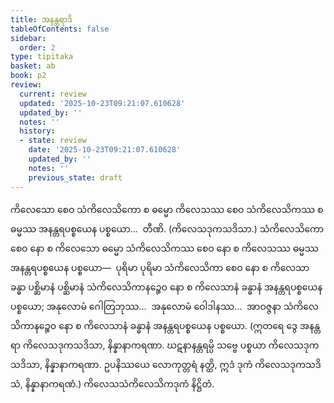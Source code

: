 ```yaml
---
title: အနန္တရာဒိ
tableOfContents: false
sidebar:
  order: 2
type: tipitaka
basket: ab
book: p2
review:
  current: review
  updated: '2025-10-23T09:21:07.610628'
  updated_by: ''
  notes: ''
  history:
  - state: review
    date: '2025-10-23T09:21:07.610628'
    updated_by: ''
    notes: ''
    previous_state: draft
---
```



<ReviewStatus review={frontmatter.review} showDetails={true} />

<HypothesisAnnotation frontmatter={frontmatter} />

<DynamicBreadcrumb />

<Division number="79" book="p2" e="ch" v="38" p="399">

<Paragraph number="4013" book="p2">
ကိလေသော စေဝ သံကိလေသိကော စ ဓမ္မော ကိလေသဿ စေဝ သံကိလေသိကဿ စ ဓမ္မဿ အနန္တရပစ္စယေန ပစ္စယော…  တီဏိ. (ကိလေသဒုကသဒိသာ.)
</Paragraph>

<Paragraph number="4014" book="p2">
သံကိလေသိကော စေဝ နော စ ကိလေသော ဓမ္မော သံကိလေသိကဿ စေဝ နော စ ကိလေသဿ ဓမ္မဿ အနန္တရပစ္စယေန ပစ္စယော—  ပုရိမာ ပုရိမာ သံကိလေသိကာ စေဝ နော စ ကိလေသာ ခန္ဓာ ပစ္ဆိမာနံ ပစ္ဆိမာနံ သံကိလေသိကာနဉ္စေဝ နော စ ကိလေသာနံ ခန္ဓာနံ အနန္တရပစ္စယေန ပစ္စယော; အနုလောမံ ဂေါတြဘုဿ…  အနုလောမံ ဝေါဒါနဿ…  အာဝဇ္ဇနာ သံကိလေသိကာနဉ္စေဝ နော စ ကိလေသာနံ ခန္ဓာနံ အနန္တရပစ္စယေန ပစ္စယော.
</Paragraph>

<Paragraph number="4015" book="p2">
(ဣတရေ ဒွေ အနန္တရာ ကိလေသဒုကသဒိသာ, နိန္နာနာကရဏာ. ဃဋနာနန္တရမ္ပိ သဗ္ဗေ ပစ္စယာ ကိလေသဒုကသဒိသာ, နိန္နာနာကရဏာ. ဥပနိဿယေ လောကုတ္တရံ နတ္ထိ, ဣဒံ ဒုကံ ကိလေသဒုကသဒိသံ, နိန္နာနာကရဏံ.)

</Paragraph>
</Division>

<Paragraph number="4016" type="center" book="p2">
ကိလေသသံကိလေသိကဒုကံ နိဋ္ဌိတံ.
</Paragraph>